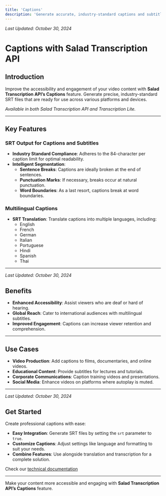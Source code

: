 ```yaml
---
title: 'Captions'
description: 'Generate accurate, industry-standard captions and subtitles using Salad Transcription API'
---
```


_Last Updated: October 30, 2024_

# Captions with Salad Transcription API

## Introduction

Improve the accessibility and engagement of your video content with **Salad Transcription API’s Captions** feature.
Generate precise, industry-standard SRT files that are ready for use across various platforms and devices.

_Available in both Salad Transcription API and Transcription Lite._

---

## Key Features

### SRT Output for Captions and Subtitles

- **Industry Standard Compliance**: Adheres to the 84-character per caption limit for optimal readability.
- **Intelligent Segmentation**:
  - **Sentence Breaks**: Captions are ideally broken at the end of sentences.
  - **Punctuation Marks**: If necessary, breaks occur at natural punctuation.
  - **Word Boundaries**: As a last resort, captions break at word boundaries.

### Multilingual Captions

- **SRT Translation**: Translate captions into multiple languages, including:
  - English
  - French
  - German
  - Italian
  - Portuguese
  - Hindi
  - Spanish
  - Thai

---

_Last Updated: October 30, 2024_

## Benefits

- **Enhanced Accessibility**: Assist viewers who are deaf or hard of hearing.
- **Global Reach**: Cater to international audiences with multilingual subtitles.
- **Improved Engagement**: Captions can increase viewer retention and comprehension.

---

## Use Cases

- **Video Production**: Add captions to films, documentaries, and online videos.
- **Educational Content**: Provide subtitles for lectures and tutorials.
- **Corporate Communications**: Caption training videos and presentations.
- **Social Media**: Enhance videos on platforms where autoplay is muted.

---

_Last Updated: October 30, 2024_

## Get Started

Create professional captions with ease:

- **Easy Integration**: Generate SRT files by setting the `srt` parameter to `true`.
- **Customize Captions**: Adjust settings like language and formatting to suit your needs.
- **Combine Features**: Use alongside translation and transcription for a complete solution.

Check our [technical documentation](/transcription/how-to-guides/features/captions)

---

Make your content more accessible and engaging with **Salad Transcription API’s Captions** feature.
